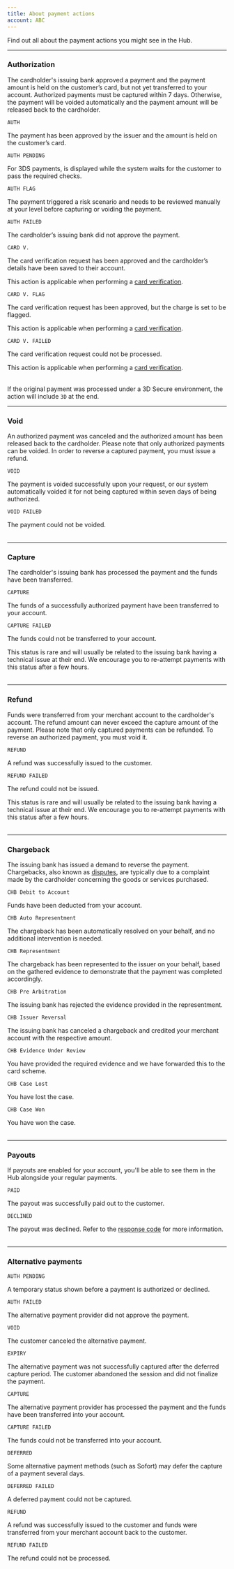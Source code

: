 ```yaml
---
title: About payment actions
account: ABC
---
```


Find out all about the payment actions you might see in the Hub.

---

### Authorization

The cardholder's issuing bank approved a payment and the payment amount is held on the customer’s card, but not yet transferred to your account. Authorized payments must be captured within 7 days. Otherwise, the payment will be voided automatically and the payment amount will be released back to the cardholder. 

<Table>
<TableHead headers={['Action', 'Description']} />
<TableBody>

<TableRow>
<TableCell>

`AUTH`

</TableCell>
<TableCell>

The payment has been approved by the issuer and the amount is held on the customer’s card.

</TableCell>
</TableRow>

<TableRow>
<TableCell>

`AUTH PENDING`

</TableCell>
<TableCell>

For 3DS payments, is displayed while the system waits for the customer to pass the required checks.

</TableCell>
</TableRow>

<TableRow>
<TableCell>

`AUTH FLAG`

</TableCell>
<TableCell>

The payment triggered a risk scenario and needs to be reviewed manually at your level before capturing or voiding the payment.

</TableCell>
</TableRow>

<TableRow>
<TableCell>

`AUTH FAILED`

</TableCell>
<TableCell>

The cardholder’s issuing bank did not approve the payment.

</TableCell>
</TableRow>

<TableRow>
<TableCell>

`CARD V.`

</TableCell>
<TableCell>

The card verification request has been approved and the cardholder’s details have been saved to their account.

<InfoBox>

This action is applicable when performing a [card verification](/risk-management/card-verification).

</InfoBox>

</TableCell>
</TableRow>

<TableRow>
<TableCell>

`CARD V. FLAG`

</TableCell>
<TableCell>
	
The card verification request has been approved, but the charge is set to be flagged.

<InfoBox>

This action is applicable when performing a [card verification](/risk-management/card-verification).

</InfoBox>

</TableCell>
</TableRow>

<TableRow>
<TableCell>

`CARD V. FAILED`

</TableCell>
<TableCell>

The card verification request could not be processed.

<InfoBox>

This action is applicable when performing a [card verification](/risk-management/card-verification).

</InfoBox>

</TableCell>
</TableRow>

</TableBody>
</Table>

<TipBox variant="info">

If the original payment was processed under a 3D Secure environment, the action will include `3D` at the end.

</TipBox>

---

### Void

An authorized payment was canceled and the authorized amount has been released back to the cardholder. Please note that only authorized payments can be voided. In order to reverse a captured payment, you must issue a refund.

<Table>
<TableHead headers={['Action', 'Description']} />
<TableBody>

<TableRow>
<TableCell>

`VOID`

</TableCell>
<TableCell>

The payment is voided successfully upon your request, or our system automatically voided it for not being captured within seven days of being authorized.

</TableCell>
</TableRow>

<TableRow>
<TableCell>

`VOID FAILED`

</TableCell>
<TableCell>

The payment could not be voided.

</TableCell>
</TableRow>

</TableBody>
</Table>

---

### Capture

The cardholder's issuing bank has processed the payment and the funds have been transferred.

<Table>
<TableHead headers={['Action', 'Description']} />
<TableBody>

<TableRow>
<TableCell>

`CAPTURE`

</TableCell>
<TableCell>

The funds of a successfully authorized payment have been transferred to your account.

</TableCell>
</TableRow>

<TableRow>
<TableCell>

`CAPTURE FAILED`

</TableCell>
<TableCell>

The funds could not be transferred to your account.

<InfoBox>

This status is rare and will usually be related to the issuing bank having a technical issue at their end. We encourage you to re-attempt payments with this status after a few hours.

</InfoBox>

</TableCell>
</TableRow>

</TableBody>
</Table>

--- 

### Refund

Funds were transferred from your merchant account to the cardholder's account. The refund amount can never exceed the capture amount of the payment. Please note that only captured payments can be refunded. To reverse an authorized payment, you must void it.

<Table>
<TableHead headers={['Action', 'Description']} />
<TableBody>

<TableRow>
<TableCell>

`REFUND`

</TableCell>
<TableCell>

A refund was successfully issued to the customer.

</TableCell>
</TableRow>

<TableRow>
<TableCell>

`REFUND FAILED`

</TableCell>
<TableCell>

The refund could not be issued.

<InfoBox>

This status is rare and will usually be related to the issuing bank having a technical issue at their end. We encourage you to re-attempt payments with this status after a few hours.

</InfoBox>

</TableCell>
</TableRow>

</TableBody>
</Table>

---

### Chargeback

The issuing bank has issued a demand to reverse the payment. Chargebacks, also known as [disputes](/display/DOCS/Disputes), are typically due to a complaint made by the cardholder concerning the goods or services purchased.

<Table>
<TableHead headers={['Action', 'Description']} />
<TableBody>

<TableRow>
<TableCell>

`CHB Debit to Account`

</TableCell>
<TableCell>

Funds have been deducted from your account.

</TableCell>
</TableRow>

<TableRow>
<TableCell>

`CHB Auto Representment`

</TableCell>
<TableCell>

The chargeback has been automatically resolved on your behalf, and no additional intervention is needed.

</TableCell>
</TableRow>

<TableRow>
<TableCell>

`CHB Representment`

</TableCell>
<TableCell>

The chargeback has been represented to the issuer on your behalf, based on the gathered evidence to demonstrate that the payment was completed accordingly.

</TableCell>
</TableRow>

<TableRow>
<TableCell>

`CHB Pre Arbitration`

</TableCell>
<TableCell>

The issuing bank has rejected the evidence provided in the representment.

</TableCell>
</TableRow>

<TableRow>
<TableCell>

`CHB Issuer Reversal`

</TableCell>
<TableCell>

The issuing bank has canceled a chargeback and credited your merchant account with the respective amount.

</TableCell>
</TableRow>

<TableRow>
<TableCell>

`CHB Evidence Under Review`

</TableCell>
<TableCell>

You have provided the required evidence and we have forwarded this to the card scheme.

</TableCell>
</TableRow>

<TableRow>
<TableCell>

`CHB Case Lost`

</TableCell>
<TableCell>

You have lost the case.

</TableCell>
</TableRow>

<TableRow>
<TableCell>

`CHB Case Won`

</TableCell>
<TableCell>

You have won the case.

</TableCell>
</TableRow>

</TableBody>
</Table>

--- 

### Payouts

If payouts are enabled for your account, you'll be able to see them in the Hub alongside your regular payments.

<Table>
<TableHead headers={['Action', 'Description']} />
<TableBody>

<TableRow>
<TableCell>

`PAID`

</TableCell>
<TableCell>

The payout was successfully paid out to the customer.

</TableCell>
</TableRow>

<TableRow>
<TableCell>

`DECLINED`

</TableCell>
<TableCell>

The payout was declined. Refer to the [response code](/display/DOCS/Response+codes) for more information.

</TableCell>
</TableRow>

</TableBody>
</Table>

---

### Alternative payments

<Table>
<TableHead headers={['Action', 'Description']} />
<TableBody>

<TableRow>
<TableCell>

`AUTH PENDING`

</TableCell>
<TableCell>

A temporary status shown before a payment is authorized or declined.

</TableCell>
</TableRow>
<TableRow>
<TableCell>

`AUTH FAILED`

</TableCell>
<TableCell>

The alternative payment provider did not approve the payment.

</TableCell>
</TableRow>

<TableRow>
<TableCell>

`VOID`

</TableCell>

<TableCell>

The customer canceled the alternative payment.

</TableCell>
</TableRow>

<TableRow>
<TableCell>

`EXPIRY`

</TableCell>
<TableCell>

The alternative payment was not successfully captured after the deferred capture period. The customer abandoned the session and did not finalize the payment.

</TableCell>
</TableRow>

<TableRow>
<TableCell>

`CAPTURE`	

</TableCell>
<TableCell>

The alternative payment provider has processed the payment and the funds have been transferred into your account.

</TableCell>
</TableRow>

<TableRow>
<TableCell>

`CAPTURE FAILED`

</TableCell>

<TableCell>

The funds could not be transferred into your account.

</TableCell>
</TableRow>

<TableRow>
<TableCell>

`DEFERRED`

</TableCell>
<TableCell>

Some alternative payment methods (such as Sofort) may defer the capture of a payment several days.

</TableCell>
</TableRow>

<TableRow>
<TableCell>

`DEFERRED FAILED`

</TableCell>
<TableCell>

A deferred payment could not be captured.

</TableCell>
</TableRow>

<TableRow>
<TableCell>

`REFUND`

</TableCell>
<TableCell>

A refund was successfully issued to the customer and funds were transferred from your merchant account back to the customer.

</TableCell>
</TableRow>

<TableRow>
<TableCell>

`REFUND FAILED`

</TableCell>
<TableCell>

The refund could not be processed.

</TableCell>
</TableRow>

</TableBody>
</Table>